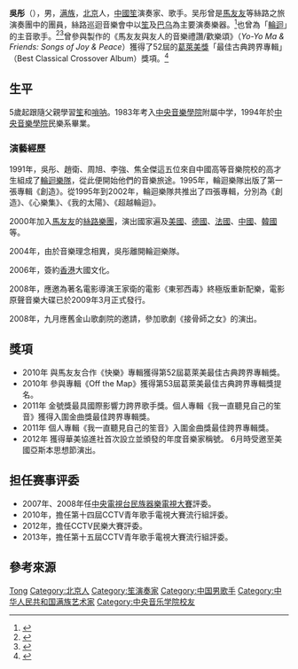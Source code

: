 {{blpsources|time=2021-07-09}}
{{Otheruses|吴彤}}

{{藝人
| Name                = 吳彤
| Background          = non_vocal_instrumentalist
| Img                 =
| Img_size            = 230px
| Landscape           = 
| 英文名              = Wu Tong
| 國籍                = {{PRC}}
| birth_date          = {{Birth date and age|1971|09|21}}
| birth_place         = {{CHN}}[[北京市|北京市]]
| Occupation          = [[歌手|歌手]]、[[笙演奏家|笙演奏家]]
| Genre               = [[跨界音樂|跨界音樂]]
| Instrument          = [[笙|笙]]
| Associated_acts     = [[絲綢之路計畫|絲綢之路樂團]]
}}

'''吳彤'''（{{bd|1971年|9月21日||}}），男，[[满族|满族]]，[[北京市|北京]]人，[[中华人民共和国|中國]][[笙|笙]]演奏家、歌手。吴彤曾是[[馬友友|馬友友]]等絲路之旅演奏團中的團員，絲路巡迴音樂會中以[[笙|笙]]及[[巴乌|巴乌]]為主要演奏樂器。<ref name="sina1">{{cite news|url=http://ent.sina.com.hk/cgi-bin/nw/show.cgi/5076/3/1/202801/1.html|title=絲綢之路美加巡演啟動 吳彤赴美助陣馬友友|author=|date=2009-03-03|accessdate=2010-04-26}}{{Dead link|date=2019年5月 |bot=InternetArchiveBot |fix-attempted=yes }}</ref>也曾為「[[輪迴樂團|輪迴]]」的主音歌手。<ref name="ct">{{cite news|url=http://news.chinatimes.com/reading/0,5251,110513x112010042200448,00.html|title=率團抵台 馬友友「絲路」 連結古今東西|author=林采韻|date=2010-04-22|accessdate=2010-04-26|deadurl=yes|archiveurl=https://web.archive.org/web/20100501014025/http://news.chinatimes.com/reading/0,5251,110513x112010042200448,00.html|archivedate=2010-05-01}}</ref><ref name="ntu">{{cite web|url=http://ccbs.ntu.edu.tw/silk/news/20010307-3.html|author=施美惠|title=吳彤 家學淵博的管樂家|date=2001-03-07|accessdate=2010-04-26|deadurl=yes|archiveurl=https://web.archive.org/web/20061001124200/http://ccbs.ntu.edu.tw/silk/news/20010307-3.html|archivedate=2006-10-01}}</ref>曾參與製作的《馬友友與友人的音樂禮讚/歡樂頌》（''Yo-Yo Ma & Friends: Songs of Joy & Peace''）獲得了52屆的[[葛萊美獎|葛萊美獎]]「最佳古典跨界專輯」（Best Classical Crossover Album）獎項。<ref name="sina2">{{cite news|url=http://dailynews.sina.com/bg/ent/music/sinacn/20100203/01261167964.html|title=內地音樂家吳彤 馬友友團隊中的搖滾歌手|author=|date=2010-02-03|accessdate=2010-04-26|archive-date=2016-03-04|archive-url=https://web.archive.org/web/20160304115749/http://dailynews.sina.com/bg/ent/music/sinacn/20100203/01261167964.html|dead-url=no}}</ref>

== 生平 ==
5歲起跟隨父親學習[[笙|笙]]和[[嗩呐|嗩呐]]。1983年考入[[中央音樂學院|中央音樂學院]]附屬中学，1994年於[[中央音樂學院|中央音樂學院]]民樂系畢業。

=== 演藝經歷 ===
1991年，吳彤、趙衛、周旭、李強、焦全傑這五位來自中國高等音樂院校的高才生組成了[[輪迴樂隊|輪迴樂隊]]，從此便開始他們的音樂旅途。1995年，輪迴樂隊出版了第一張專輯《創造》。從1995年到2002年，輪迴樂隊共推出了四張專輯，分別為《創造》、《心樂集》、《我的太陽》、《超越輪迴》。

2000年加入[[馬友友|馬友友]]的[[絲路樂團|絲路樂團]]，演出國家遍及[[美國|美國]]、[[德國|德國]]、[[法國|法國]]、[[中华人民共和国|中國]]、[[大韩民国|韓國]]等。

2004年，由於音樂理念相異，吳彤離開輪迴樂隊。

2006年，簽約[[香港|香港]]大國文化。

2008年，應邀為著名電影導演王家衛的電影《東邪西毒》終極版重新配樂，電影原聲音樂大碟已於2009年3月正式發行。

2008年，九月應舊金山歌劇院的邀請，參加歌劇《接骨師之女》的演出。

== 獎項 ==
* 2010年 與馬友友合作《快樂》專輯獲得第52屆葛萊美最佳古典跨界專輯獎。
* 2010年 參與專輯《Off the Map》獲得第53屆葛萊美最佳古典跨界專輯獎提名。
* 2011年 金號獎最具國際影響力跨界歌手獎。個人專輯《我一直聽見自己的笙音》獲得入圍金曲獎最佳跨界專輯獎。
* 2011年 個人專輯《我一直聽見自己的笙音》入圍金曲獎最佳跨界專輯獎。
* 2012年 獲得華美協進社首次設立並頒發的年度音樂家稱號。 6月時受邀至美國亞斯本思想節演出。

== 担任赛事评委 ==
* 2007年、2008年任[[中央電視台民族器樂電視大賽|中央電視台民族器樂電視大賽]]評委。
* 2010年，擔任第十四屆CCTV青年歌手電視大賽流行組評委。
* 2012年，擔任CCTV民樂大賽評委。
* 2013年，擔任第十五屆CCTV青年歌手電視大賽流行組評委。

== 參考來源 ==
{{reflist}}

{{Authority control}}
{{DEFAULTSORT:Wu吴}}
[[Category:吴姓|Tong]]
[[Category:北京人|Category:北京人]]
[[Category:笙演奏家|Category:笙演奏家]]
[[Category:中国男歌手|Category:中国男歌手]]
[[Category:中华人民共和国满族艺术家|Category:中华人民共和国满族艺术家]]
[[Category:中央音乐学院校友|Category:中央音乐学院校友]]